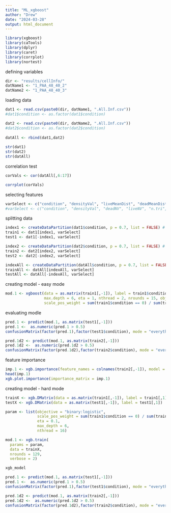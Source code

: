 ```yaml
---
title: "ML_xgboost"
author: "Drew"
date: "2024-03-28"
output: html_document
---
```


```r
library(xgboost)
library(caTools)
library(dplyr)
library(caret)
library(corrplot)
library(nortest)
```

defining variables 

```r

dir <- "results/cellInfo/"
datName1 <- "1_PAA_48_40_2"
datName2 <- "1_PAA_48_40_3"

```

loading data 

```r

dat1 <- read.csv(paste0(dir, datName1, ".All.Inf.csv"))
#dat1$condition <- as.factor(dat1$condition)

dat2 <- read.csv(paste0(dir, datName2, ".All.Inf.csv"))
#dat2$condition <- as.factor(dat2$condition)
  
datAll <- rbind(dat1,dat2)
  
str(dat1)
str(dat2)
str(datAll)

```

correlation test 

```r

corVals <- cor(datAll[,6:17])

corrplot(corVals)

```

selecting features

```r
varSelect <- c("condition", "densityVal", "liveMeanDist", "deadMeanDist", "deadNV", "liveNV", "n.tri", "dir.area")
#varSelect <- c("condition", "densityVal", "deadNV", "liveNV", "n.tri", "dir.area")
```

splitting data 

```r

index1 <- createDataPartition(dat1$condition, p = 0.7, list = FALSE) # taking 40% of data
train1 <- dat1[index1, varSelect]
test1 <- dat1[-index1, varSelect]

index2 <- createDataPartition(dat2$condition, p = 0.7, list = FALSE) # taking 40% of data
train2 <- dat2[index2, varSelect]
test2 <- dat2[-index2, varSelect]

indexAll <- createDataPartition(datAll$condition, p = 0.7, list = FALSE) # taking 40% of data
trainAll <- datAll[indexAll, varSelect]
testAll <- datAll[-indexAll, varSelect]

```

creating model - easy mode 

```r

mod.1 <- xgboost(data = as.matrix(train1[,-1]), label = train1$condition, 
                 max.depth = 6, eta = 1, nthread = 2, nrounds = 15, objective = "binary:logistic", verbose = 2,
                 scale_pos_weight = sum(train1$condition == 0) / sum(train1$condition == 1))

```

evaluating modle 

```r

pred.1 <- predict(mod.1, as.matrix(test1[,-1]))
pred.1 <-  as.numeric(pred.1 > 0.5)
confusionMatrix(factor(pred.1),factor(test1$condition), mode = "everything")

pred.1d2 <- predict(mod.1, as.matrix(train2[,-1]))
pred.1d2 <-  as.numeric(pred.1d2 > 0.5)
confusionMatrix(factor(pred.1d2),factor(train2$condition), mode = "everything")

```

feature importance 

```r
imp.1 <- xgb.importance(feature_names = colnames(train2[,-1]), model = mod.1)
head(imp.1)
xgb.plot.importance(importance_matrix = imp.1)
```



creating model - hard mode 

```r

trainX <- xgb.DMatrix(data = as.matrix(train1[,-1]), label = train1[,1])
testX <- xgb.DMatrix(data = as.matrix(test1[,-1]), label = test1[,1])

param <- list(objective = "binary:logistic",
              scale_pos_weight = sum(train1$condition == 0) / sum(train1$condition == 1),
              eta = 0.1,
              max_depth = 6,
              nthread = 16)

mod.1 <- xgb.train(
  params = param,
  data = trainX,
  nrounds = 129,
  verbose = 2)

xgb_model

pred.1 <- predict(mod.1, as.matrix(test1[,-1]))
pred.1 <-  as.numeric(pred.1 > 0.5)
confusionMatrix(factor(pred.1),factor(test1$condition), mode = "everything")

pred.1d2 <- predict(mod.1, as.matrix(train2[,-1]))
pred.1d2 <-  as.numeric(pred.1d2 > 0.5)
confusionMatrix(factor(pred.1d2),factor(train2$condition), mode = "everything")

```


